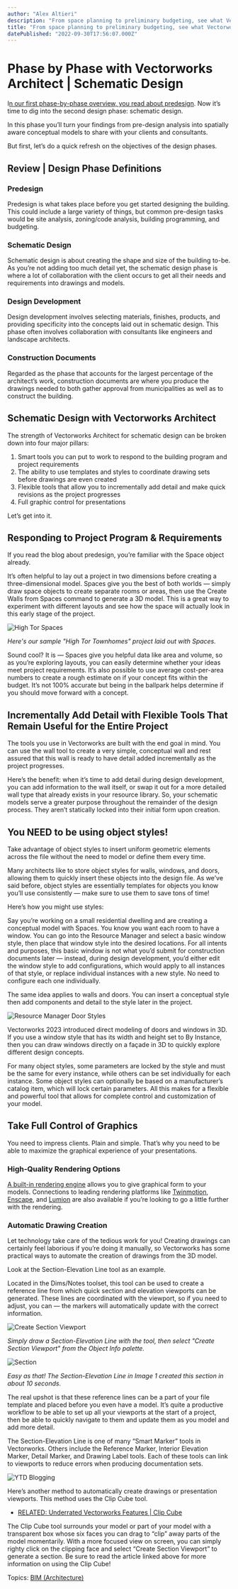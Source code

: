 ```yaml
---
author: "Alex Altieri"
description: "From space planning to preliminary budgeting, see what Vectorworks Architect can do during schematic design."
title: "From space planning to preliminary budgeting, see what Vectorworks Architect can do during schematic design." 
datePublished: "2022-09-30T17:56:07.000Z"
---
```

# Phase by Phase with Vectorworks Architect | Schematic Design

I[n our first phase-by-phase overview, you read about predesign](../../../net/vectorworks/blog/what-vectorworks-architect-does-for-you-in-predesign.html). Now it’s time to dig into the second design phase: schematic design.

In this phase you’ll turn your findings from pre-design analysis into spatially aware conceptual models to share with your clients and consultants.

But first, let’s do a quick refresh on the objectives of the design phases.

## Review | Design Phase Definitions

### Predesign

Predesign is what takes place before you get started designing the building. This could include a large variety of things, but common pre-design tasks would be site analysis, zoning/code analysis, building programming, and budgeting.

### Schematic Design

Schematic design is about creating the shape and size of the building to-be. As you’re not adding too much detail yet, the schematic design phase is where a lot of collaboration with the client occurs to get all their needs and requirements into drawings and models.

### Design Development

Design development involves selecting materials, finishes, products, and providing specificity into the concepts laid out in schematic design. This phase often involves collaboration with consultants like engineers and landscape architects.

### Construction Documents 

Regarded as the phase that accounts for the largest percentage of the architect’s work, construction documents are where you produce the drawings needed to both gather approval from municipalities as well as to construct the building.

## Schematic Design with Vectorworks Architect

The strength of Vectorworks Architect for schematic design can be broken down into four major pillars:

1. Smart tools you can put to work to respond to the building program and project requirements
2. The ability to use templates and styles to coordinate drawing sets before drawings are even created
3. Flexible tools that allow you to incrementally add detail and make quick revisions as the project progresses
4. Full graphic control for presentations

Let’s get into it.

## Responding to Project Program & Requirements

If you read the blog about predesign, you’re familiar with the Space object already.

It’s often helpful to lay out a project in two dimensions before creating a three-dimensional model. Spaces give you the best of both worlds — simply draw space objects to create separate rooms or areas, then use the Create Walls from Spaces command to generate a 3D model. This is a great way to experiment with different layouts and see how the space will actually look in this early stage of the project.

![High Tor Spaces](https://blog.vectorworks.net/hs-fs/hubfs/Blog%20Images/2022%20PVW%20Images/10_Schematic%20Design/High%20Tor%20Spaces.png?width=700&name=High%20Tor%20Spaces.png)

_Here's our sample "High Tor Townhomes" project laid out with Spaces._

Sound cool? It is — Spaces give you helpful data like area and volume, so as you’re exploring layouts, you can easily determine whether your ideas meet project requirements. It’s also possible to use average cost-per-area numbers to create a rough estimate on if your concept fits within the budget. It’s not 100% accurate but being in the ballpark helps determine if you should move forward with a concept.

## Incrementally Add Detail with Flexible Tools That Remain Useful for the Entire Project

The tools you use in Vectorworks are built with the end goal in mind. You can use the wall tool to create a very simple, conceptual wall and rest assured that this wall is ready to have detail added incrementally as the project progresses.

Here’s the benefit: when it’s time to add detail during design development, you can add information to the wall itself, or swap it out for a more detailed wall type that already exists in your resource library. So, your schematic models serve a greater purpose throughout the remainder of the design process. They aren’t statically locked into their initial form upon creation.

## You NEED to be using object styles!

Take advantage of object styles to insert uniform geometric elements across the file without the need to model or define them every time.

Many architects like to store object styles for walls, windows, and doors, allowing them to quickly insert these objects into the design file. As we’ve said before, object styles are essentially templates for objects you know you’ll use consistently — make sure to use them to save tons of time! 

Here’s how you might use styles:

Say you’re working on a small residential dwelling and are creating a conceptual model with Spaces. You know you want each room to have a window. You can go into the Resource Manager and select a basic window style, then place that window style into the desired locations. For all intents and purposes, this basic window is not what you’d submit for construction documents later — instead, during design development, you’d either edit the window style to add configurations, which would apply to all instances of that style, or replace individual instances with a new style. No need to configure each one individually.

The same idea applies to walls and doors. You can insert a conceptual style then add components and detail to the style later in the project. 

![Resource Manager Door Styles](https://blog.vectorworks.net/hs-fs/hubfs/Blog%20Images/2022%20PVW%20Images/10_Schematic%20Design/Resource%20Manager%20Door%20Styles.png?width=700&name=Resource%20Manager%20Door%20Styles.png)

Vectorworks 2023 introduced direct modeling of doors and windows in 3D. If you use a window style that has its width and height set to By Instance, then you can draw windows directly on a façade in 3D to quickly explore different design concepts.

For many object styles, some parameters are locked by the style and must be the same for every instance, while others can be set individually for each instance. Some object styles can optionally be based on a manufacturer’s catalog item, which will lock certain parameters. All this makes for a flexible and powerful tool that allows for complete control and customization of your model.

## Take Full Control of Graphics

 You need to impress clients. Plain and simple. That’s why you need to be able to maximize the graphical experience of your presentations.

### High-Quality Rendering Options

[A built-in rendering engine](../../../net/vectorworks/blog/renderworks-renderings-powered-by-maxon.html) allows you to give graphical form to your models. Connections to leading rendering platforms like [Twinmotion](../../../net/vectorworks/blog/your-guide-to-rendering-with-twinmotion.html), [Enscape](../../../net/vectorworks/blog/your-guide-to-real-time-rendering-with-enscape.html), and [Lumion](../../../net/vectorworks/blog/lumion-renderings-with-vectorworks.html) are also available if you’re looking to go a little further with the rendering.

### Automatic Drawing Creation

Let technology take care of the tedious work for you! Creating drawings can certainly feel laborious if you’re doing it manually, so Vectorworks has some practical ways to automate the creation of drawings from the 3D model.

Look at the Section-Elevation Line tool as an example.

 Located in the Dims/Notes toolset, this tool can be used to create a reference line from which quick section and elevation viewports can be generated. These lines are coordinated with the viewport, so if you need to adjust, you can — the markers will automatically update with the correct information.

![Create Section Viewport](https://blog.vectorworks.net/hs-fs/hubfs/Blog%20Images/2022%20PVW%20Images/10_Schematic%20Design/Create%20Section%20Viewport.png?width=700&name=Create%20Section%20Viewport.png)

_Simply draw a Section-Elevation Line with the tool, then select "Create Section Viewport" from the Object Info palette._

![Section](https://blog.vectorworks.net/hs-fs/hubfs/Blog%20Images/2022%20PVW%20Images/10_Schematic%20Design/Section.png?width=700&name=Section.png)

_Easy as that! The Section-Elevation Line in Image 1 created this section in about 10 seconds._

The real upshot is that these reference lines can be a part of your file template and placed before you even have a model. It’s quite a productive workflow to be able to set up all your viewports at the start of a project, then be able to quickly navigate to them and update them as you model and add more detail.

The Section-Elevation Line is one of many “Smart Marker” tools in Vectorworks. Others include the Reference Marker, Interior Elevation Marker, Detail Marker, and Drawing Label tools. Each of these tools can link to viewports to reduce errors when producing documentation sets.

![YTD Blogging](https://blog.vectorworks.net/hs-fs/hubfs/Blog%20Images/2022%20PVW%20Images/10_Schematic%20Design/YTD%20Blogging.jpg?width=700&name=YTD%20Blogging.jpg) 

Here’s another method to automatically create drawings or presentation viewports. This method uses the Clip Cube tool.

* [ RELATED: Underrated Vectorworks Features | Clip Cube](../../../net/vectorworks/blog/could-this-be-the-coolest-vectorworks-feature.html)

 The Clip Cube tool surrounds your model or part of your model with a transparent box whose six faces you can drag to “clip” away parts of the model momentarily. With a more focused view on screen, you can simply righty click on the clipping face and select “Create Section Viewport” to generate a section. Be sure to read the article linked above for more information on using the Clip Cube!

 Topics: [BIM (Architecture)](https://blog.vectorworks.net/topic/bim-architecture) 

 